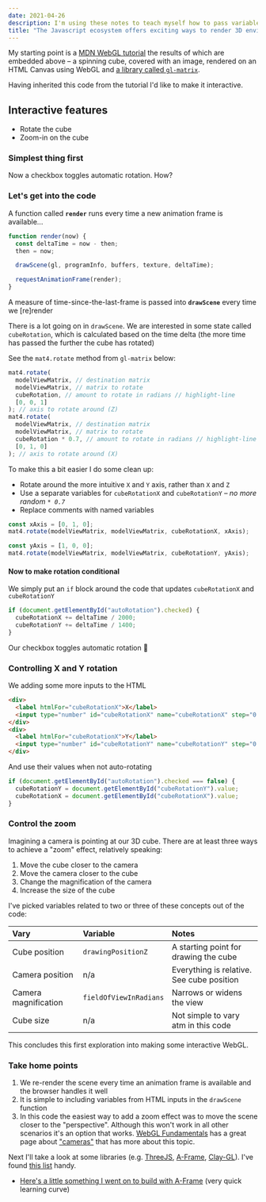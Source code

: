 ```yaml
---
date: 2021-04-26
description: I'm using these notes to teach myself how to pass variables into a WebGL 3D rendering. First up, rotation and lighting
title: "The Javascript ecosystem offers exciting ways to render 3D environments. I've wanted to look into this area for some time. Here I take my first steps with WebGL, build a UI with basic controls and use them to interact with a 3D scene"
---
```


<EmbedFrame src="/embeds/3d-web-gl-first-steps-variables/simple-spinning-cube/" />

My starting point is a [MDN WebGL tutorial](https://developer.mozilla.org/en-US/docs/Web/API/WebGL_API/Tutorial) the results of which are embedded above – a spinning cube, covered with an image, rendered on an HTML Canvas using WebGL and [a library called `gl-matrix`](https://github.com/toji/gl-matrix).

Having inherited this code from the tutorial I'd like to make it interactive.

## Interactive features

- Rotate the cube
- Zoom-in on the cube

### Simplest thing first

<EmbedFrame src="/embeds/3d-web-gl-first-steps-variables/pause-spinning-cube/" />

Now a checkbox toggles automatic rotation. How?

### Let's get into the code

A function called **`render`** runs every time a new animation frame is available...

```js
function render(now) {
  const deltaTime = now - then;
  then = now;

  drawScene(gl, programInfo, buffers, texture, deltaTime);

  requestAnimationFrame(render);
}
```

A measure of time-since-the-last-frame is passed into **`drawScene`** every time we [re]render

There is a lot going on in `drawScene`. We are interested in some state called `cubeRotation`, which is calculated based on the time delta (the more time has passed the further the cube has rotated)

See the `mat4.rotate` method from `gl-matrix` below:

```js
mat4.rotate(
  modelViewMatrix, // destination matrix
  modelViewMatrix, // matrix to rotate
  cubeRotation, // amount to rotate in radians // highlight-line
  [0, 0, 1]
); // axis to rotate around (Z)
mat4.rotate(
  modelViewMatrix, // destination matrix
  modelViewMatrix, // matrix to rotate
  cubeRotation * 0.7, // amount to rotate in radians // highlight-line
  [0, 1, 0]
); // axis to rotate around (X)
```

To make this a bit easier I do some clean up:

- Rotate around the more intuitive `X` and `Y` axis, rather than `X` and `Z`
- Use a separate variables for `cubeRotationX` and `cubeRotationY` – _no more random `* 0.7`_
- Replace comments with named variables

```js
const xAxis = [0, 1, 0];
mat4.rotate(modelViewMatrix, modelViewMatrix, cubeRotationX, xAxis);

const yAxis = [1, 0, 0];
mat4.rotate(modelViewMatrix, modelViewMatrix, cubeRotationY, yAxis);
```

#### Now to make rotation conditional

We simply put an `if` block around the code that updates `cubeRotationX` and `cubeRotationY`

```js
if (document.getElementById("autoRotation").checked) {
  cubeRotationX += deltaTime / 2000;
  cubeRotationY += deltaTime / 1400;
}
```

Our checkbox toggles automatic rotation 🎉

### Controlling X and Y rotation

<EmbedFrame src="/embeds/3d-web-gl-first-steps-variables/control-spinning-cube/" />

We adding some more inputs to the HTML

```html
<div>
  <label htmlFor="cubeRotationX">X</label>
  <input type="number" id="cubeRotationX" name="cubeRotationX" step="0.05" />
</div>
<div>
  <label htmlFor="cubeRotationX">Y</label>
  <input type="number" id="cubeRotationY" name="cubeRotationY" step="0.05" />
</div>
```

And use their values when not auto-rotating

```js
if (document.getElementById("autoRotation").checked === false) {
  cubeRotationY = document.getElementById("cubeRotationY").value;
  cubeRotationX = document.getElementById("cubeRotationX").value;
}
```

### Control the zoom

Imagining a camera is pointing at our 3D cube. There are at least three ways to achieve a "zoom" effect, relatively speaking:

1. Move the cube closer to the camera
1. Move the camera closer to the cube
1. Change the magnification of the camera
1. Increase the size of the cube

<EmbedFrame src="/embeds/3d-web-gl-first-steps-variables/zoom-spinning-cube/" />

I've picked variables related to two or three of these concepts out of the code:

| Vary                 | Variable               | Notes                                     |
| :------------------- | :--------------------- | :---------------------------------------- |
| Cube position        | `drawingPositionZ`     | A starting point for drawing the cube     |
| Camera position      | n/a                    | Everything is relative. See cube position |
| Camera magnification | `fieldOfViewInRadians` | Narrows or widens the view                |
| Cube size            | n/a                    | Not simple to vary atm in this code       |

This concludes this first exploration into making some interactive WebGL.

### Take home points

1. We re-render the scene every time an animation frame is available and the browser handles it well
1. It is simple to including variables from HTML inputs in the `drawScene` function
1. In this code the easiest way to add a zoom effect was to move the scene closer to the "perspective". Although this won't work in all other scenarios it's an option that works.
   [WebGL Fundamentals](https://webglfundamentals.org) has a great page about ["cameras"](https://webglfundamentals.org/webgl/lessons/webgl-3d-camera.html) that has more about this topic.

Next I'll take a look at some libraries (e.g. [ThreeJS](https://threejs.org/), [A-Frame](https://aframe.io), [Clay-GL](http://claygl.xyz/)). I've found [this list](https://medevel.com/16-webgl-opensource-frameworks/#7-webglstudio-js-litescene-js-open-source-web-3d-graphic-editor-creator) handy.

- [Here's a little something I went on to build with A-Frame](/labs/a-frame-001/) (very quick learning curve)
